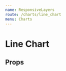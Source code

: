 ```yaml
---
name: ResponsiveLayers
route: /charts/line_chart
menu: Charts
---
```



# Line Chart

<Playground>
  <LineChart
    data={lineData}
    scaleX={{ type: 'linear' }}
    scaleY={{ type: 'linear' }}
    fieldsX={[{name: 'x'}]}
    fieldsY={[{name: 'y'}]}
  />
</Playground>


## Props

<PropsTable of={LineChart} />
